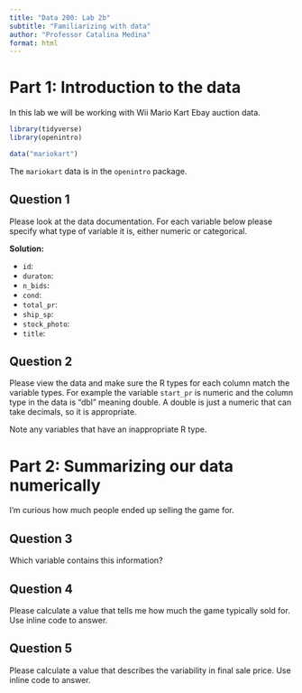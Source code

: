 ```yaml
---
title: "Data 200: Lab 2b"
subtitle: "Familiarizing with data"
author: "Professor Catalina Medina"
format: html
---
```


# Part 1: Introduction to the data

In this lab we will be working with Wii Mario Kart Ebay auction data.

```r
library(tidyverse)
library(openintro)

data("mariokart")
```

The `mariokart` data is in the `openintro` package.

## Question 1 

Please look at the data documentation.
For each variable below please specify what type of variable it is, either numeric or categorical.

**Solution:**

- `id`: 
- `duraton`: 
- `n_bids`: 
- `cond`: 
- `total_pr`: 
- `ship_sp`: 
- `stock_photo`: 
- `title`: 


## Question 2 

Please view the data and make sure the R types for each column match the variable types. For example the variable `start_pr` is numeric and the column type in the data is "dbl" meaning double. A double is just a numeric that can take decimals, so it is appropriate.

Note any variables that have an inappropriate R type.


# Part 2: Summarizing our data numerically

I'm curious how much people ended up selling the game for.

## Question 3 

Which variable contains this information?


## Question 4 

Please calculate a value that tells me how much the game typically sold for. Use inline code to answer. 


## Question 5 

Please calculate a value that describes the variability in final sale price. Use inline code to answer. 

